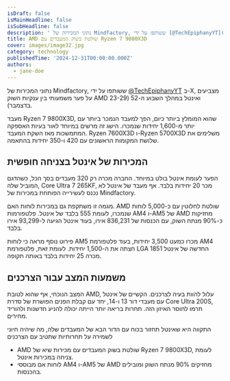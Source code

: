 ```yaml
---
isDraft: false
isMainHeadline: false
isSubHeadline: false
description: ' נתוני המכירות של Mindfactory, ששותפו על ידי [@TechEpiphanyYT](https://x.com/TechEpiphanyYT/status/1873310847063245066) ב-X, מצביעים על פער '
title: AMD שולטת בשוק המעבדים עם Ryzen 7 9800X3D
cover: images/image32.jpg
category: technology
publishedTime: '2024-12-31T00:00:00.000Z'
authors:
  - jane-doe
---
```


נתוני המכירות של Mindfactory, ששותפו על ידי [@TechEpiphanyYT](https://x.com/TechEpiphanyYT/status/1873310847063245066) ב-X, מצביעים על פער משמעותי בין ענקיות השוק AMD ואינטל במהלך השבוע ה-52 (23-29 בדצמבר).

מעבד Ryzen 7 9800X3D, שהוא המומלץ ביותר כיום, הפך למעבד הנמכר ביותר עם יותר מ-1,600 יחידות שנמכרו. הישג זה מרשים במיוחד לאור בעיות האספקה המתמשכות מאז השקת המעבד. Ryzen 7600X3D ו-Ryzen 5700X3D משלימים את שלושת המקומות הראשונים עם 420 ו-350 יחידות בהתאמה.

## המכירות של אינטל בצניחה חופשית

הפער לעומת אינטל בולט במיוחד. החברה מכרה רק 320 מעבדים בסך הכל, כשהדגם המוביל שלה, Core Ultra 7 265KF, מכר 20 יחידות בלבד. אף מעבד של אינטל לא נכנס לעשירייה הפותחת במכירות של Mindfactory.

מגמה זו משתקפת גם במכירות לוחות האם. AMD שולטת לחלוטין עם כ-5,000 לוחות שנמכרו, לעומת 555 בלבד של אינטל. פלטפורמות AM4 ו-AM5 של AMD מחזיקות כ-90% מנתח השוק, עם הכנסות של 836,231 אירו, בעוד אינטל הגיעה ל-93,299 אירו בלבד.

פירוט נוסף מראה כי לוחות AM5 מכרו כמעט 3,500 יחידות, בעוד פלטפורמת AM4 חצתה את ה-1,500 יחידות. לעומת זאת, פלטפורמת LGA 1851 החדשה של אינטל מכרה 25 יחידות בלבד באותה תקופה.

## משמעות המצב עבור הצרכנים

המצב הנוכחי, אף שהוא לטובת AMD, עלול להוות בעיה לצרכנים. הקשיים של אינטל עם מעבדי דור 13 ו-14, יחד עם קבלת הפנים הפושרת של סדרת Core Ultra 200S, תרמו לחוסר האיזון הזה. תחרות בריאה יותר הייתה יכולה להניע חדשנות ולהוריד מחירים.

התקווה היא שאינטל תחזור בכוח עם הדור הבא של המעבדים שלה, מה שיהיה חיוני לשמירה על תחרותיות שתטיב עם הצרכנים

- AMD שולטת בשוק המעבדים עם מכירות שיא של Ryzen 7 9800X3D, לעומת צניחה במכירות אינטל.
- לוחות אם מבוססי AM4 ו-AM5 של AMD מחזיקים 90% מנתח השוק ומובילים בהכנסות.
